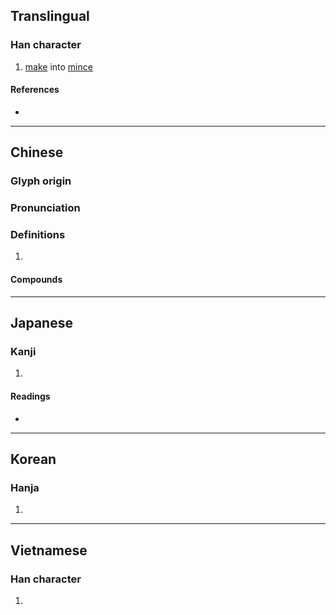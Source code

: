 {{character info/new}}
==Translingual==

===Han character===
{{Han char|rn=18|rad=刀|as=19|sn=21|four=02200|canj=IYLN|ids=⿰靡刂}}

# [[make]] into [[mince]]

====References====
* {{Han ref|kx=0145.440|dkj=02281|dj=0327.260|hdz=10363.080|uh=5298|ud=21144|bh=F5C2|bd=62914}}

----

==Chinese==
{{zh-forms}}

===Glyph origin===
{{Han etym}}

===Pronunciation===
{{zh-pron
|m=jìn,mó
|c=mo4
|mc=y
|oc=y
|cat=
}}

===Definitions===
{{zh-hanzi}}

# {{rfdef|lang=zh}}

====Compounds====
{{zh-der|劘滅}}

----

==Japanese==

===Kanji===
{{ja-kanji|grade=|rs=刀19}}

# {{defn|lang=ja|sort=刀19}}

====Readings====
* {{ja-readings|on=ば,ま,び,み|kun=けずる,する,わける}}

----

==Korean==

===Hanja===
{{ko-hanja|hangeul=마|rv=ma|mr=ma}}

# {{defn|lang=ko|sort=刀19}}

----

==Vietnamese==

===Han character===
{{vi-hantu|mi|rs=刀19}}

# {{defn|lang=vi|sort=刀19}}